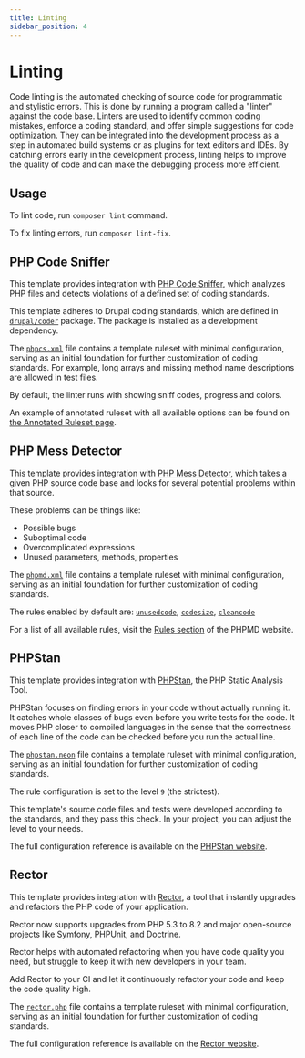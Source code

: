 ```yaml
---
title: Linting
sidebar_position: 4
---
```


# Linting

Code linting is the automated checking of source code for programmatic and
stylistic errors. This is done by running a program called a "linter" against
the code base. Linters are used to identify common coding mistakes, enforce a
coding standard, and offer simple suggestions for code optimization. They can be
integrated into the development process as a step in automated build systems or
as plugins for text editors and IDEs. By catching errors early in the
development process, linting helps to improve the quality of code and can make
the debugging process more efficient.

## Usage

To lint code, run `composer lint` command.

To fix linting errors, run `composer lint-fix`.

## PHP Code Sniffer

This template provides integration with [PHP Code Sniffer](https://github.com/squizlabs/PHP_CodeSniffer),
which analyzes PHP files and detects violations of a defined set of coding
standards.

This template adheres to Drupal coding standards, which are defined
in [`drupal/coder`](https://www.drupal.org/project/coder) package. The package
is installed as a development dependency.

The [`phpcs.xml`](https://github.com/AlexSkrypnyk/scaffold/blob/main/phpcs.xml)
file contains a template ruleset with minimal configuration, serving as an
initial foundation for further customization of coding standards. For example,
long arrays and missing method name descriptions are allowed in test files.

By default, the linter runs with showing sniff codes, progress and colors.

An example of annotated ruleset with all available options can be found on
[the Annotated Ruleset page](https://github.com/squizlabs/PHP_CodeSniffer/wiki/Annotated-Ruleset).

## PHP Mess Detector

This template provides integration with [PHP Mess Detector](https://phpmd.org/),
which takes a given PHP source code base and looks for several potential
problems within that source.

These problems can be things like:

- Possible bugs
- Suboptimal code
- Overcomplicated expressions
- Unused parameters, methods, properties

The [`phpmd.xml`](https://github.com/AlexSkrypnyk/scaffold/blob/main/phpmd.xml)
file contains a template ruleset with minimal configuration, serving as an
initial foundation for further customization of coding standards.

The rules enabled by default
are: [`unusedcode`](https://phpmd.org/rules/index.html#unused-code-rules),
[`codesize`](https://phpmd.org/rules/index.html#code-size-rules),
[`cleancode`](https://phpmd.org/rules/index.html#clean-code-rules)

For a list of all available rules, visit
the [Rules section](https://phpmd.org/rules/index.html)
of the PHPMD website.

## PHPStan

This template provides integration with [PHPStan](https://phpstan.org/), the
PHP Static Analysis Tool.

PHPStan focuses on finding errors in your code without actually running it.
It catches whole classes of bugs even before you write tests for the code.
It moves PHP closer to compiled languages in the sense that the correctness of
each line of the code can be checked before you run the actual line.

The [`phpstan.neon`](https://github.com/AlexSkrypnyk/scaffold/blob/main/phpstan.neon)
file contains a template ruleset with minimal configuration, serving as an
initial foundation for further customization of coding standards.

The rule configuration is set to the level `9` (the strictest).

This template's source code files and tests were developed according to the
standards, and they pass this check. In your project, you can adjust the level
to your needs.

The full configuration reference is available on
the [PHPStan website](https://phpstan.org/config-reference).

## Rector

This template provides integration with [Rector](https://getrector.com/), a tool
that instantly upgrades and refactors the PHP code of your application.

Rector now supports upgrades from PHP 5.3 to 8.2 and major open-source projects
like Symfony, PHPUnit, and Doctrine.

Rector helps with automated refactoring when you have code quality you need,
but struggle to keep it with new developers in your team.

Add Rector to your CI and let it continuously refactor your code and keep the
code quality high.

The [`rector.php`](https://github.com/AlexSkrypnyk/scaffold/blob/main/rector.php)
file contains a template ruleset with minimal configuration, serving as an
initial foundation for further customization of coding standards.

The full configuration reference is available on
the [Rector website](https://getrector.com/documentation/).
